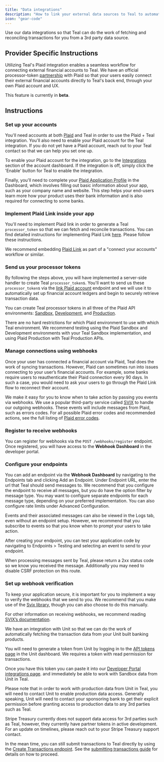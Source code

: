 ```yaml
---
title: "Data integrations"
description: "How to link your external data sources to Teal to automate transaction input."
icon: "gear-code"
---
```


Use our data integrations so that Teal can do the work of fetching and reconciling transactions for you from a 3rd party data source.

## Provider Specific Instructions

<Tabs>
  <Tab title="Plaid">

Utilizing Teal's Plaid integration enables a seamless workflow for connecting external financial accounts to Teal. We have an official processor-token [partnership](https://plaid.com/docs/auth/partnerships/teal/) with Plaid so that your users easily connect their external financial 
accounts directly to Teal's back end, through your own Plaid account and UX.

<Note>This feature is currently in **beta**.</Note>

## Instructions
### Set up your accounts
You'll need accounts at both [Plaid](https://plaid.com) and Teal in order to use the Plaid + Teal integration. You'll also need to enable your 
Plaid account for the Teal integration. If you do not yet have a Plaid account, reach out to your Teal contact so 
that we can help you set one up. 

To enable your Plaid account for the integration, go to the [Integrations](https://dashboard.plaid.com/developers/integrations) section of the 
account dashboard. If the integration is off, simply click the 'Enable' button for Teal to enable the integration.

Finally, you'll need to complete your [Plaid Application Profile](https://dashboard.plaid.com/settings/company/app-branding) in the Dashboard, 
which involves filling out basic information about your app, such as your company name and website. This step helps your end-users learn more 
how your product uses their bank information and is also required for connecting to some banks.

### Implement Plaid Link inside your app
You'll need to implement Plaid link in order to generate a Teal `processor_token` 
so that we can fetch and reconcile transactions. You can find detailed instructions for implementing Plaid Link
[here](https://plaid.com/docs/auth/partnerships/teal/#create-a-link_token). Please follow these instructions.

<Note> We recommend embedding [Plaid Link](https://plaid.com/docs/link/) as part of a "connect your accounts" workflow or similar. </Note>

### Send us your processor tokens
By following the steps above, you will have implemented a server-side handler to create Teal `processor_token`s. You'll want to send us these 
`processor_token`s via the [link Plaid account](/api-reference/transaction-sources/link-plaid-account) endpoint and we will use it to automatically set 
up financial account ledgers and begin to securely retrieve transaction data.

You can create Teal processor tokens in all three of the Plaid API environments: [Sandbox](https://sandbox.plaid.com), [Development](https://development.plaid.com), 
and [Production](https://production.plaid.com).

There are no hard restrictions for which Plaid environment to use with which Teal environment. We recommend testing using the Plaid Sandbox and Development 
environments with your Teal Sandbox implementation, and using Plaid Production with Teal Production APIs. 

### Manage connections using webhooks
Once your user has connected a financial account via Plaid, Teal does the work of syncing transactions. However, Plaid can sometimes 
run into issues connecting to your user’s financial accounts. For example, some banks require users to reauthenticate their Plaid 
connection every 90 days. In such a case, you would need to ask your users to go through the Plaid Link flow to reconnect their account.

We make it easy for you to know when to take action by passing you events via webhooks. We use a popular third-party service called [SVIX](https://www.svix.com/) 
to handle our outgoing webhooks. These events will include messages from Plaid, such as errors codes. For all possible Plaid error codes and recommended actions, see the full 
listing of [Plaid error codes](https://plaid.com/docs/errors/).

### Register to receive webhooks
You can register for webhooks via the `POST /webhooks/register` endpoint. Once registered, you will have access to the **Webhook Dashboard** in the developer portal. 

### Configure your endpoints
You can add an endpoint via the **Webhook Dashboard** by navigating to the Endpoints tab and clicking Add an Endpoint. Under Endpoint URL, enter 
the url that Teal should send messages to. We recommend that you configure the endpoint to receive all messages, but you do have the option 
filter by message type. You may want to configure separate endpoints for each message type, depending on your preferred implementation. You can 
also configure rate limits under Advanced Configuration. 

Events and their associated messages can also be viewed in the Logs tab, even without an endpoint setup. However, we recommend that you 
subscribe to events so that you know when to prompt your users to take action.

After creating your endpoint, you can test your application code by navigating to Endpoints > Testing and selecting an event to send to your endpoint. 

<Note>
When processing messages sent by Teal, please return a 2xx status code so we know you received the message. Additionally you may need to 
disable CSRF protection on this route.
</Note>

### Set up webhook verification
To keep your application secure, it is important for you to implement a way to verify the webhooks that we send to you. We recommend that you make 
use of the [Svix library](https://docs.svix.com/receiving/verifying-payloads/how), though you can also choose to do this manually.  

For other information on receiving webhooks, we recommend reading [SVIX’s documentation](https://docs.svix.com/receiving/introduction).

  </Tab>
  <Tab title="Unit">

We have an integration with Unit so that we can do the work of automatically fetching the transaction data from your Unit built banking 
products.

You will need to generate a token from Unit by logging in to the <a href="https://app.s.unit.sh/api-tokens">API tokens page</a> in 
the Unit dashboard. We requires a token with read permission for transactions.

Once you have this token you can paste it into our [Developer Portal integrations page](https://developer.teal.dev/integrations). 
and immediately be able to work with Sandbox data from Unit in Teal. 

Please note that in order to work with production data from Unit in Teal, you will need to contact Unit to enable production data 
access. Generally speaking, Unit will need to contact your sponsoring bank to get their explicit permission before granting access 
to production data to any 3rd parties such as Teal.

  </Tab>
  <Tab title="Stripe Treasury">
Stripe Treasury currently does not support data access for 3rd parties such as Teal, however, they currently have partner tokens in 
active development. For an update on timelines, please reach out to your Stripe Treasury support contact.

In the mean time, you can still submit transactions to Teal directly by using the 
[Create Transactions endpoint](/api-reference/transactions/create-transactions). See the [submitting transactions guide](/accounting_package/platform_gl/transactions/submitting) 
for details on how to proceed.

  </Tab>
</Tabs>